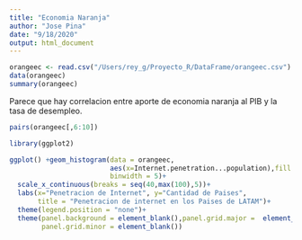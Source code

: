 ```yaml
---
title: "Economia Naranja"
author: "Jose Pina"
date: "9/18/2020"
output: html_document
---
```


```r
orangeec <- read.csv("/Users/rey_g/Proyecto_R/DataFrame/orangeec.csv")
data(orangeec)
summary(orangeec)
```
Parece que hay correlacion entre aporte de economia naranja al PIB y la tasa de desempleo.
```r
pairs(orangeec[,6:10])
```
```r
library(ggplot2)
```
```r
ggplot() +geom_histogram(data = orangeec,
                         aes(x=Internet.penetration...population),fill ="pink", color ="black",
                         binwidth = 5)+
  scale_x_continuous(breaks = seq(40,max(100),5))+
  labs(x="Penetracion de Internet", y="Cantidad de Paises",
       title = "Penetracion de internet en los Paises de LATAM")+
  theme(legend.position = "none")+
  theme(panel.background = element_blank(),panel.grid.major =  element_blank(),
        panel.grid.minor = element_blank())
```


